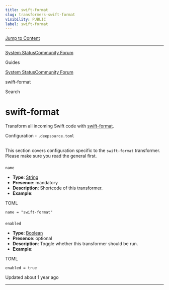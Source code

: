```yaml
---
title: swift-format
slug: transformers-swift-format
visibility: PUBLIC
label: swift-format
---
```

[Jump to Content](#content)

* * *

[System Status](https://deepsourcestatus.com/)[Community Forum](https://discuss.deepsource.com/)

Guides

[System Status](https://deepsourcestatus.com/)[Community Forum](https://discuss.deepsource.com/)

swift-format

Search

swift-format
============

Transform all incoming Swift code with [swift-format](https://github.com/apple/swift-format).

Configuration - `.deepsource.toml`

[](#configuration---deepsourcetoml)
-------------------------------------------------------------------------

This section covers configuration specific to the `swift-format` transformer. Please make sure you read the general first.

### 

`name`

[](#name)

*   **Type**: [String](https://toml.io/en/v1.0.0#string)
*   **Presence**: mandatory
*   **Description**: Shortcode of this transformer.
*   **Example**:

TOML

`name = "swift-format"`

### 

`enabled`

[](#enabled)

*   **Type**: [Boolean](https://toml.io/en/v1.0.0#boolean)
*   **Presence**: optional
*   **Description**: Toggle whether this transformer should be run.
*   **Example**:

TOML

`enabled = true`

Updated about 1 year ago

* * *
